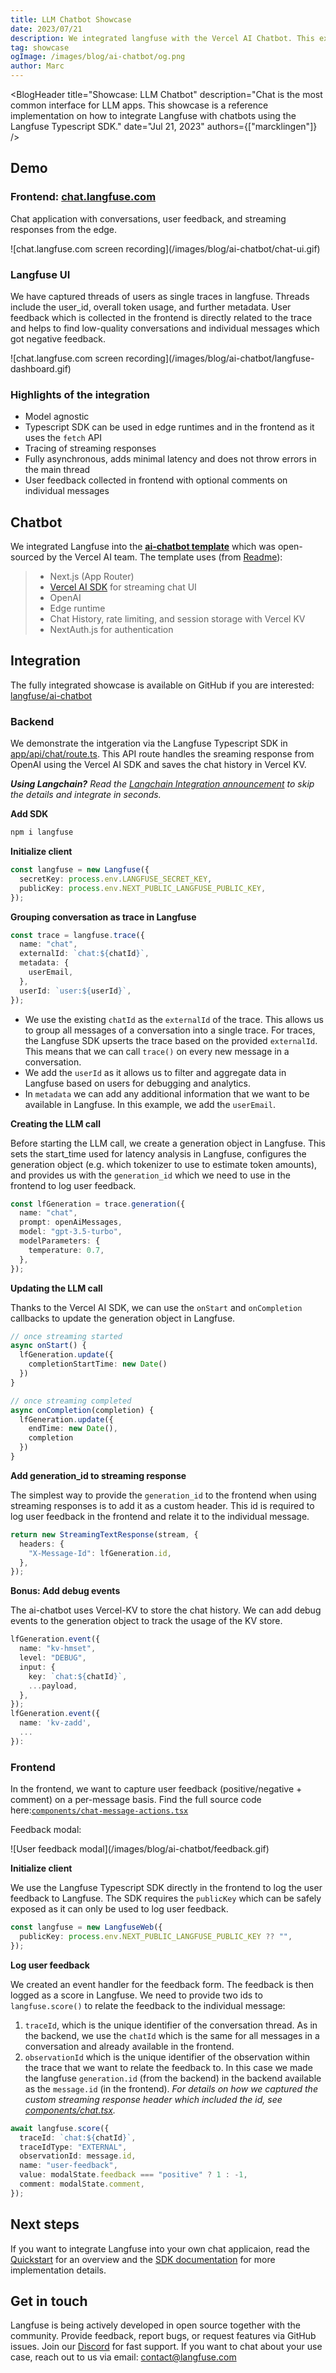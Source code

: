 ```yaml
---
title: LLM Chatbot Showcase
date: 2023/07/21
description: We integrated langfuse with the Vercel AI Chatbot. This example includes streaming responses, automated token counts, collection of user feedback in the frontend, grouping of thread into a single trace, and more.
tag: showcase
ogImage: /images/blog/ai-chatbot/og.png
author: Marc
---
```



<BlogHeader
  title="Showcase: LLM Chatbot"
  description="Chat is the most common interface for LLM apps. This showcase is a reference implementation on how to integrate Langfuse with chatbots using the Langfuse Typescript SDK."
  date="Jul 21, 2023"
  authors={["marcklingen"]}
/>

## Demo

### Frontend: [chat.langfuse.com](https://chat.langfuse.com)

Chat application with conversations, user feedback, and streaming responses from the edge.

<div className="max-w-2xl overflow-hidden mt-2 rounded-xl shadow-lg ring-1 ring-slate-700">
  ![chat.langfuse.com screen recording](/images/blog/ai-chatbot/chat-ui.gif)
</div>

### Langfuse UI

We have captured threads of users as single traces in langfuse. Threads include the user_id, overall token usage, and further metadata. User feedback which is collected in the frontend is directly related to the trace and helps to find low-quality conversations and individual messages which got negative feedback.

<div className="max-w-2xl overflow-hidden mt-2 rounded-xl shadow-lg ring-1 ring-slate-700">
  ![chat.langfuse.com screen
  recording](/images/blog/ai-chatbot/langfuse-dashboard.gif)
</div>

### Highlights of the integration

- Model agnostic
- Typescript SDK can be used in edge runtimes and in the frontend as it uses the `fetch` API
- Tracing of streaming responses
- Fully asynchronous, adds minimal latency and does not throw errors in the main thread
- User feedback collected in frontend with optional comments on individual messages

## Chatbot

We integrated Langfuse into the [**ai-chatbot template**](https://github.com/vercel-labs/ai-chatbot) which was open-sourced by the Vercel AI team. The template uses (from [Readme](https://github.com/vercel-labs/ai-chatbot/blob/main/README.md)):

> - Next.js (App Router)
> - [Vercel AI SDK](https://sdk.vercel.ai/docs) for streaming chat UI
> - OpenAI
> - Edge runtime
> - Chat History, rate limiting, and session storage with Vercel KV
> - NextAuth.js for authentication

## Integration

The fully integrated showcase is available on GitHub if you are interested: [langfuse/ai-chatbot](https://github.com/langfuse/ai-chatbot)

### Backend

We demonstrate the intgeration via the Langfuse Typescript SDK in [app/api/chat/route.ts](https://github.com/langfuse/ai-chatbot/blob/main/app/api/chat/route.ts). This API route handles the sreaming response from OpenAI using the Vercel AI SDK and saves the chat history in Vercel KV.

_**Using Langchain?** Read the [Langchain Integration announcement](/blog/langchain-integration) to skip the details and integrate in seconds._

**Add SDK**

```sh
npm i langfuse
```

**Initialize client**

```typescript
const langfuse = new Langfuse({
  secretKey: process.env.LANGFUSE_SECRET_KEY,
  publicKey: process.env.NEXT_PUBLIC_LANGFUSE_PUBLIC_KEY,
});
```

**Grouping conversation as trace in Langfuse**

```typescript
const trace = langfuse.trace({
  name: "chat",
  externalId: `chat:${chatId}`,
  metadata: {
    userEmail,
  },
  userId: `user:${userId}`,
});
```

- We use the existing `chatId` as the `externalId` of the trace. This allows us to group all messages of a conversation into a single trace. For traces, the Langfuse SDK upserts the trace based on the provided `externalId`. This means that we can call `trace()` on every new message in a conversation.
- We add the `userId` as it allows us to filter and aggregate data in Langfuse based on users for debugging and analytics.
- In `metadata` we can add any additional information that we want to be available in Langfuse. In this example, we add the `userEmail`.

**Creating the LLM call**

Before starting the LLM call, we create a generation object in Langfuse. This sets the start_time used for latency analysis in Langfuse, configures the generation object (e.g. which tokenizer to use to estimate token amounts), and provides us with the `generation_id` which we need to use in the frontend to log user feedback.

```typescript
const lfGeneration = trace.generation({
  name: "chat",
  prompt: openAiMessages,
  model: "gpt-3.5-turbo",
  modelParameters: {
    temperature: 0.7,
  },
});
```

**Updating the LLM call**

Thanks to the Vercel AI SDK, we can use the `onStart` and `onCompletion` callbacks to update the generation object in Langfuse.

```typescript
// once streaming started
async onStart() {
  lfGeneration.update({
    completionStartTime: new Date()
  })
}

// once streaming completed
async onCompletion(completion) {
  lfGeneration.update({
    endTime: new Date(),
    completion
  })
}
```

**Add generation_id to streaming response**

The simplest way to provide the `generation_id` to the frontend when using streaming responses is to add it as a custom header. This id is required to log user feedback in the frontend and relate it to the individual message.

```typescript
return new StreamingTextResponse(stream, {
  headers: {
    "X-Message-Id": lfGeneration.id,
  },
});
```

**Bonus: Add debug events**

The ai-chatbot uses Vercel-KV to store the chat history. We can add debug events to the generation object to track the usage of the KV store.

```typescript
lfGeneration.event({
  name: "kv-hmset",
  level: "DEBUG",
  input: {
    key: `chat:${chatId}`,
    ...payload,
  },
});
lfGeneration.event({
  name: 'kv-zadd',
  ...
}):
```

### Frontend

In the frontend, we want to capture user feedback (positive/negative + comment) on a per-message basis. Find the full source code here:[`components/chat-message-actions.tsx`](https://github.com/langfuse/ai-chatbot/blob/main/components/chat-message-actions.tsx)

Feedback modal:

<div className="max-w-2xl overflow-hidden mt-2 rounded-xl shadow-lg ring-1 ring-slate-700">
  ![User feedback modal](/images/blog/ai-chatbot/feedback.gif)
</div>

**Initialize client**

We use the Langfuse Typescript SDK directly in the frontend to log the user feedback to Langfuse.
The SDK requires the `publicKey` which can be safely exposed as it can only be used to log user feedback.

```typescript
const langfuse = new LangfuseWeb({
  publicKey: process.env.NEXT_PUBLIC_LANGFUSE_PUBLIC_KEY ?? "",
});
```

**Log user feedback**

We created an event handler for the feedback form. The feedback is then logged as a score in Langfuse. We need to provide two ids to `langfuse.score()` to relate the feedback to the individual message:

1. `traceId`, which is the unique identifier of the conversation thread. As in the backend, we use the `chatId` which is the same for all messages in a conversation and already available in the frontend.
2. `observationId` which is the unique identifier of the observation within the trace that we want to relate the feedback to. In this case we made the langfuse `generation.id` (from the backend) in the backend available as the `message.id` (in the frontend). _For details on how we captured the custom streaming response header which included the id, see [components/chat.tsx](https://github.com/langfuse/ai-chatbot/blob/main/components/chat.tsx)._

```typescript
await langfuse.score({
  traceId: `chat:${chatId}`,
  traceIdType: "EXTERNAL",
  observationId: message.id,
  name: "user-feedback",
  value: modalState.feedback === "positive" ? 1 : -1,
  comment: modalState.comment,
});
```

## Next steps

If you want to integrate Langfuse into your own chat applicaion, read the [Quickstart](/docs/get-started) for an overview and the [SDK documentation](/docs/sdk) for more implementation details.

## Get in touch

Langfuse is being actively developed in open source together with the community. Provide feedback, report bugs, or request features via GitHub issues. Join our [Discord](https://discord.gg/7NXusRtqYU) for fast support. If you want to chat about your use case, reach out to us via email: contact@langfuse.com
